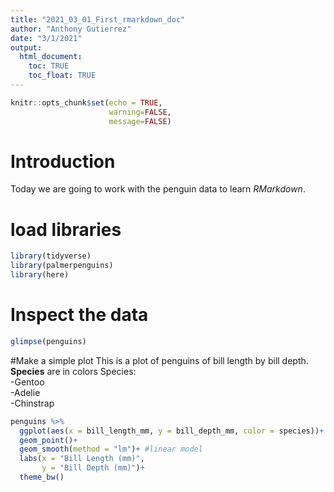 ```yaml
---
title: "2021_03_01_First_rmarkdown_doc"
author: "Anthony Gutierrez"
date: "3/1/2021"
output: 
  html_document: 
    toc: TRUE
    toc_float: TRUE
---
```


```r
knitr::opts_chunk$set(echo = TRUE,
                      warning=FALSE,
                      message=FALSE)
```
# Introduction
Today we are going to work with the penguin data to learn *RMarkdown*. 

# load libraries 
```r
library(tidyverse)
library(palmerpenguins)
library(here)
```
# Inspect the data

```r
glimpse(penguins)
```

#Make a simple plot 
This is a plot of penguins of bill length by bill depth. **Species** are in colors
Species:  
-Gentoo  
-Adelie  
-Chinstrap  
```r
penguins %>%
  ggplot(aes(x = bill_length_mm, y = bill_depth_mm, color = species))+
  geom_point()+
  geom_smooth(method = "lm")+ #linear model
  labs(x = "Bill Length (mm)",
       y = "Bill Depth (mm)")+
  theme_bw()
```

